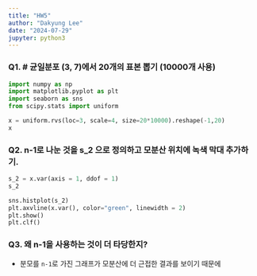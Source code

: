 ```yaml
---
title: "HW5"
author: "Dakyung Lee"
date: "2024-07-29"
jupyter: python3
---
```

### Q1. # 균일분포 (3, 7)에서 20개의 표본 뽑기 (10000개 사용) 
```python
import numpy as np
import matplotlib.pyplot as plt
import seaborn as sns
from scipy.stats import uniform

x = uniform.rvs(loc=3, scale=4, size=20*10000).reshape(-1,20)
x

```

### Q2. n-1로 나눈 것을 s_2 으로 정의하고 모분산 위치에 녹색 막대 추가하기.
```python
s_2 = x.var(axis = 1, ddof = 1)
s_2

sns.histplot(s_2)
plt.axvline(x.var(), color="green", linewidth = 2)
plt.show()
plt.clf()

```

### Q3. 왜 n-1을 사용하는 것이 더 타당한지?
* 분모를 `n-1`로 가진 그래프가 모분산에 더 근접한 결과를 보이기 때문에